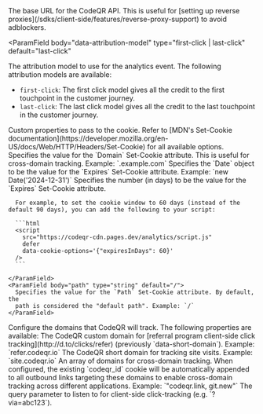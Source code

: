<ParamField body="data-api-host" type="url" default="https://api.codeqr.io">
  The base URL for the CodeQR API. This is useful for [setting up reverse
  proxies](/sdks/client-side/features/reverse-proxy-support) to avoid
  adblockers.
</ParamField>

<ParamField
  body="data-attribution-model"
  type="first-click | last-click"
  default="last-click"
>
  The attribution model to use for the analytics event. The following
  attribution models are available:

- `first-click`: The first click model
  gives all the credit to the first touchpoint in the customer journey.
- `last-click`: The last click model gives all the credit to the last
  touchpoint in the customer journey.

</ParamField>

<ParamField body="data-cookie-options" type="JSON-stringified object">
  Custom properties to pass to the cookie. Refer to
  [MDN's Set-Cookie documentation](https://developer.mozilla.org/en-US/docs/Web/HTTP/Headers/Set-Cookie) for
  all available options.

  <Expandable title="properties">
    <ParamField body="domain" type="string">
      Specifies the value for the `Domain` Set-Cookie attribute. This is useful
      for cross-domain tracking. Example: `.example.com`
    </ParamField>
    <ParamField body="expires" type="integer" default="90">
      Specifies the `Date` object to be the value for the `Expires` Set-Cookie
      attribute. Example: `new Date('2024-12-31')`
    </ParamField>
    <ParamField body="expiresInDays" type="integer" default="90">
      Specifies the number (in days) to be the value for the `Expires`
      Set-Cookie attribute.

      For example, to set the cookie window to 60 days (instead of the default 90 days), you can add the following to your script:

      ```html
      <script
        src="https://codeqr-cdn.pages.dev/analytics/script.js"
        defer
        data-cookie-options='{"expiresInDays": 60}'
      />
      ```

    </ParamField>
    <ParamField body="path" type="string" default="/">
      Specifies the value for the `Path` Set-Cookie attribute. By default, the
      path is considered the "default path". Example: `/`
    </ParamField>

  </Expandable>
</ParamField>

<ParamField body="data-domains" type="JSON-stringified object">
  Configure the domains that CodeQR will track. The following properties are available:

  <Expandable title="properties">
    <ParamField body="refer" type="string">
      The CodeQR custom domain for [referral program client-side click tracking](http://d.to/clicks/refer) (previously `data-short-domain`).
      Example: `refer.codeqr.io`
    </ParamField>
    <ParamField body="site" type="string">
      The CodeQR short domain for tracking site visits.
      Example: `site.codeqr.io`
    </ParamField>
    <ParamField body="outbound" type="string | string[]">
      An array of domains for cross-domain tracking. When configured, the existing `codeqr_id` cookie
      will be automatically appended to all outbound links targeting these domains to enable
      cross-domain tracking across different applications.
      Example: `"codeqr.link, git.new"`
    </ParamField>
  </Expandable>
</ParamField>

<ParamField body="data-query-param" type="string" default="via">
  The query parameter to listen to for client-side click-tracking (e.g.
  `?via=abc123`).
</ParamField>
